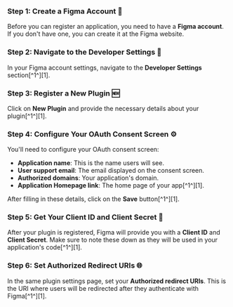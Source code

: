 
<Steps>

### Step 1: Create a Figma Account 📝

Before you can register an application, you need to have a **Figma account**. If you don't have one, you can create it at the Figma website.

### Step 2: Navigate to the Developer Settings 🚀

In your Figma account settings, navigate to the **Developer Settings** section[^1^][1].

### Step 3: Register a New Plugin 🆕

Click on **New Plugin** and provide the necessary details about your plugin[^1^][1].

### Step 4: Configure Your OAuth Consent Screen ⚙️

You'll need to configure your OAuth consent screen:
- **Application name**: This is the name users will see.
- **User support email**: The email displayed on the consent screen.
- **Authorized domains**: Your application's domain.
- **Application Homepage link**: The home page of your app[^1^][1].

After filling in these details, click on the **Save** button[^1^][1].

### Step 5: Get Your Client ID and Client Secret 🔑

After your plugin is registered, Figma will provide you with a **Client ID** and **Client Secret**. Make sure to note these down as they will be used in your application's code[^1^][1].

### Step 6: Set Authorized Redirect URIs 🌐

In the same plugin settings page, set your **Authorized redirect URIs**. This is the URI where users will be redirected after they authenticate with Figma[^1^][1].

</Steps>
